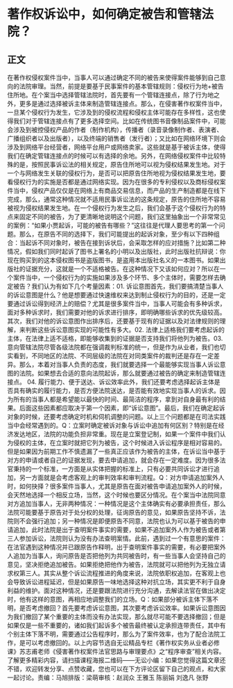 # 著作权诉讼中，如何确定被告和管辖法院？
## 正文
在著作权侵权案件当中，当事人可以通过确定不同的被告来使得案件能够到自己意向的法院审理。当然，前提是要基于民事案件的基本管辖规则：侵权行为地+被告住所地。在个案当中选择管辖法院时，首先要有一个管辖连接点，除了行为地之外，更多是通过选择被诉主体来制造管辖连接点。那么，在侵害著作权案件当中，一旦某个侵权行为发生，它涉及到的侵权流程和侵权主体可能存在多样性，这也使得我们对于管辖连接点有了更多选择空间。比如在传统图书音像制品案件中，可能会涉及到被控侵权产品的作者（制作机构），传播者（录音录像制作者、表演者、广播组织者以及出版者），以及终端的销售者（发行者）；又比如在网络环境下则会涉及到网络平台经营者，网络平台用户或网络卖家。这些就是基于被诉主体，使得我们在确定管辖连接点的时候可以有选择的余地。另外，在网络侵权案件中比较特殊的是，按照民事诉讼法的相关规定，原告住所地可以视为侵权结果发生地。对于一个与网络发生关联的侵权行为，是否可以把原告住所地视为侵权结果发生地，要看侵权行为的实施是否都是通过网络实现。因为在很多的专利侵权以及商标侵权案件当中，侵权产品仅仅是在网络上有商品交易信息，而产品的生产制造都是在线下完成，那么，通常这种情况就不适用民事诉讼法的这条规定，原告的住所地不容易被视为侵权结果发生地。在一个侵权行为发生之后，我们会基于这个侵权行为的特点来固定不同的被告，为了更清晰地说明这个问题，我们这里抽象出一个非常常见的案例：“如果小贾起诉，可能的被告有哪些？”这往往是代理人要思考的第一个问题。那么，在原告不同的选择下，我们可能提出的起诉对象，至少有以下四种组合：当起诉不同对象时，被告在接到诉状后，会采取怎样的应对措施？比如第二种情况，假如我们同时起诉了图书上署名的小明以及出版社，此时出版社抗辩说：你现在购买到的这本侵权图书是盗版图书，是盗用本出版社名义的一本图书。如果出版社的证据充分，这就是一个不适格被告。在这种情况下又该如何应对？所以在一个案件当中，一个侵权行为的实施如果涉及多个环节、多个主体时，需要怎样去确定被告？我们认为有如下几个考量因素：01. 诉讼意图首先，我们要搞清楚当事人的诉讼意图是什么？他是想要通过快速维权来达到制止侵权行为的目的，还是一定要通过诉讼得到经济上的赔偿？尤其是很多案件当中，当事人可能会有多种诉求，面对多种诉求时，我们需要对他的诉求进行排序，即明确哪些诉求的优先级较高。其次，我们对他的诉讼意图作出排序后，还要基于现有的证据以及对法律规则的理解，来判断这些诉讼意图实现的可能性有多大。02. 法律上适格我们要考虑起诉的主体，在法律上适不适格，即能够收集到的证据是否支持我们将他列为被告。03. 意向管辖法院尽管各级法院都在强调裁判标准的统一，但是作为从业者，我们也切实看到，不同地区的法院、不同层级的法院在对同类案件的裁判还是存在一定差异。那么，本着对当事人负责的态度，我们就要选择一个最能够实现当事人诉讼意图的法院。如果想去合适的意向法院起诉，那么就要通过被告的确定来制造管辖连接点。   04. 履行能力、便于送达、诉讼效率此外，我们还要考虑选择起诉主体是否具有确实的履行能力，是否方便法院送达，是否能有效地实现当事人的诉求。因为所有的当事人都是希望能以最快的时间、最简洁的程序，拿到对自身最有利的结果。后面这些因素都应取决于第一个因素，即“诉讼意图”。最后，我们在确定起诉对象的时候，还要考虑确定时机和伺机调整的问题。以上三个问题都是在司法实践当中会经常遇到的。Q：立案时确定被诉对象与诉讼中追加有何区别？特别是在经济发达地区，法院的功能负担非常重。现在是立案登记制，如果一个案件中我们认为侵权的主体，在立案时就把它列为被告，这个时候进入诉讼程序是相对容易的。但是如果因为前期工作不慎遗漏了一些真正应该作为被告的主体，在诉讼当中基于对方的申请或者自己的证据发现，要去申请追加，就会存在一定难度。因为很多法官秉持的一个标准，一方面是从实体把握的标准上，只有必要共同诉讼才进行追加，另一方面就是会考虑客观上的审判效率和审判流程。Q：对方申请追加案外人时，如何抉择？很多案件当事人，尤其是原告在面对被告申请追加案外人的时候，会天然地选择一个相反立场，当然，这个时候也要区分情况。在个案当中法院同意对方追加当事人，无非两种情况：一种情况是这个主体确实有必要承担责任，那么法院可能要基于原告对于处分权的处理，征询原告的意见，如果原告坚持不诉，法院则不会强行追加；另一种情况是即便原告不同意，法院也认为可以基于被告的申请追加，此时法院是出于查明案件事实的需要，如果不追加案外人作为被告或者第三人参加诉讼，法院则认为没有办法查明案情。此前，遇到过一个有意思的案件：在法官遇到这种情况并已跟原告作释明，出于查明案件事实的需要，有必要把案外人追加为当事人，询问原告是否把他列为共同被告时，有一些当事人会坚持自己的意见，坚决拒绝追加被告。如果拒绝把他作为被告，法院就可以把他列为无独立请求权第三人。其实从整个诉讼流程推进的角度来说，法院依职权追加，在客观上也会导致诉讼进程延迟，但是如果原告一味地选择这种对抗立场，其实更不利于自身利益的维护。面对这种情况，还是要跟法院进行充分沟通，去解读法官在做出决定时，他有这样的意图，再相应地调整我们的立场。Q：如果部分被诉主体下落不明，是否考虑撤回？首先要考虑诉讼意图，其次要考虑诉讼效率。如果诉讼意图因为我们撤回了某个重要的主体而没有办法实现，那么就尽可能不要选择撤回；但是如果仅是一些不重要的，诸如我们起诉多个被告最终被认定承担连带责任，其中有个别主体下落不明，需要通过公告程序时，那么为了案件效率，也为了配合法院工作，是可以考虑撤回的。以上内容节选自无讼精品专栏《著作权实务从业者必修课》苏志甫老师《侵害著作权案件法官思路与审理要点》之“程序审查”相关内容。了解更多精彩内容，请扫描课程海报二维码——无讼小编：如果您觉得这篇文章还不错，欢迎转发分享、点赞收藏，您也可以在下方评论区留下自己的观点，和大家一起讨论。责编：马旭排版：梁萌审核：赵润众 王雅玉 陈丽娟 刘逸凡 张野